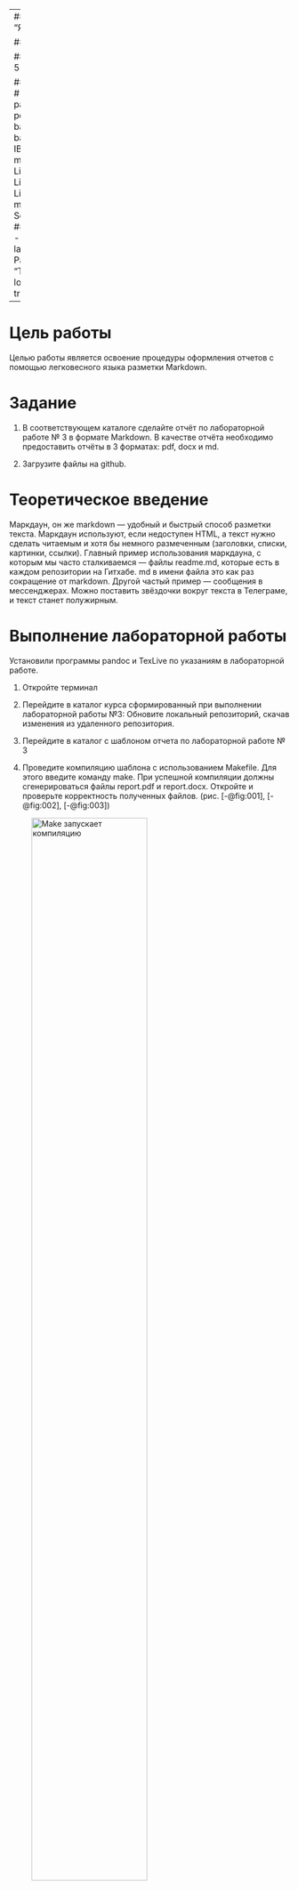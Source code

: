 --
## Front matter
title: "Отчёт по лабораторной работе 3"
subtitle: "Язык разметки Markdown"
author: "Вишняков Родион Сергеевич"

## Generic otions
lang: ru-RU
toc-title: "Содержание"

## Bibliography
bibliography: bib/cite.bib
csl: pandoc/csl/gost-r-7-0-5-2008-numeric.csl

## Pdf output format
toc: true # Table of contents
toc-depth: 2
lof: true # List of figures
lot: true # List of tables
fontsize: 12pt
linestretch: 1.5
papersize: a4
documentclass: scrreprt
## I18n polyglossia
polyglossia-lang:
  name: russian
  options:
	- spelling=modern
	- babelshorthands=true
polyglossia-otherlangs:
  name: english
## I18n babel
babel-lang: russian
babel-otherlangs: english
## Fonts
mainfont: IBM Plex Serif
romanfont: IBM Plex Serif
sansfont: IBM Plex Sans
monofont: IBM Plex Mono
mathfont: STIX Two Math
mainfontoptions: Ligatures=Common,Ligatures=TeX,Scale=0.94
romanfontoptions: Ligatures=Common,Ligatures=TeX,Scale=0.94
sansfontoptions: Ligatures=Common,Ligatures=TeX,Scale=MatchLowercase,Scale=0.94
monofontoptions: Scale=MatchLowercase,Scale=0.94,FakeStretch=0.9
mathfontoptions:
## Biblatex
biblatex: true
biblio-style: "gost-numeric"
biblatexoptions:
  - parentracker=true
  - backend=biber
  - hyperref=auto
  - language=auto
  - autolang=other*
  - citestyle=gost-numeric
## Pandoc-crossref LaTeX customization
figureTitle: "Рис."
tableTitle: "Таблица"
listingTitle: "Листинг"
lofTitle: "Список иллюстраций"
lotTitle: "Список таблиц"
lolTitle: "Листинги"
## Misc options
indent: true
header-includes:
  - \usepackage{indentfirst}
  - \usepackage{float} # keep figures where there are in the text
  - \floatplacement{figure}{H} # keep figures where there are in the text
---

# Цель работы

Целью работы является освоение процедуры оформления отчетов с помощью легковесного языка разметки Markdown.

# Задание

1. В соответствующем каталоге сделайте отчёт по лабораторной работе № 3 в формате Markdown. 
В качестве отчёта необходимо предоставить отчёты в 3 форматах: pdf, docx и md.

2. Загрузите файлы на github.

# Теоретическое введение

Маркдаун, он же markdown — удобный и быстрый способ разметки текста. 
Маркдаун используют, если недоступен HTML, а текст нужно сделать 
читаемым и хотя бы немного размеченным (заголовки, списки, картинки, ссылки).
Главный пример использования маркдауна, с которым мы часто сталкиваемся — файлы readme.md, 
которые есть в каждом репозитории на Гитхабе. 
md в имени файла это как раз сокращение от markdown.
Другой частый пример — сообщения в мессенджерах. Можно поставить звёздочки вокруг 
текста в Телеграме, и текст станет полужирным.

# Выполнение лабораторной работы

Установили программы pandoc и TexLive по указаниям в лабораторной работе. 

1. Откройте терминал

2. Перейдите в каталог курса сформированный при выполнении лабораторной работы №3:
Обновите локальный репозиторий, скачав изменения из удаленного репозитория.

3. Перейдите в каталог с шаблоном отчета по лабораторной работе № 3

4. Проведите компиляцию шаблона с использованием Makefile. 
Для этого введите команду make.
При успешной компиляции должны сгенерироваться файлы report.pdf и
report.docx. Откройте и проверьте корректность полученных файлов. (рис. [-@fig:001], [-@fig:002], [-@fig:003])

![Make запускает компиляцию](image/01.png){ #fig:001 width=70%, height=70% }

![Получен файл в docx](image/02.png){ #fig:002 width=70%, height=70% }

![Получен файл в pdf](image/03.png){ #fig:003 width=70%, height=70% }

5. Удалите полученный файлы с использованием Makefile. Для этого введитекоманду make clean
Проверьте, что после этой команды файлы report.pdf и report.docx были удалены. (рис. [-@fig:004])

![Удалены компилированные docx и pdf](image/04.png){ #fig:004 width=70%, height=70% }

6. Откройте файл report.md c помощью любого текстового редактора, например gedit
Внимательно изучите структуру этого файла. (рис. [-@fig:005])

![Шаблон отчета преподавателя](image/05.png){ #fig:005 width=70%, height=70% }

![Шаблон презентации преподавателя](image/06.png){ #fig:006 width=70%, height=70% }


7. Заполните отчет и скомпилируйте отчет с использованием Makefile. 
Проверьте корректность полученных файлов. (рис. [-@fig:007], [-@fig:008])
(Обратите внимание, для корректного отображения скриншотов они должны быть размещены в каталоге image)

![Заполним шаблон для отчета](image/07.png){ #fig:007 width=70%, height=70% }

![Заполним шаблон для презентации](image/08.png){ #fig:008 width=70%, height=70% }

8. Загрузите файлы на Github.

# Выводы

Изучили синтаксис языка разметки Markdown, получили отчет из шаблона при помощи Makefile. 

